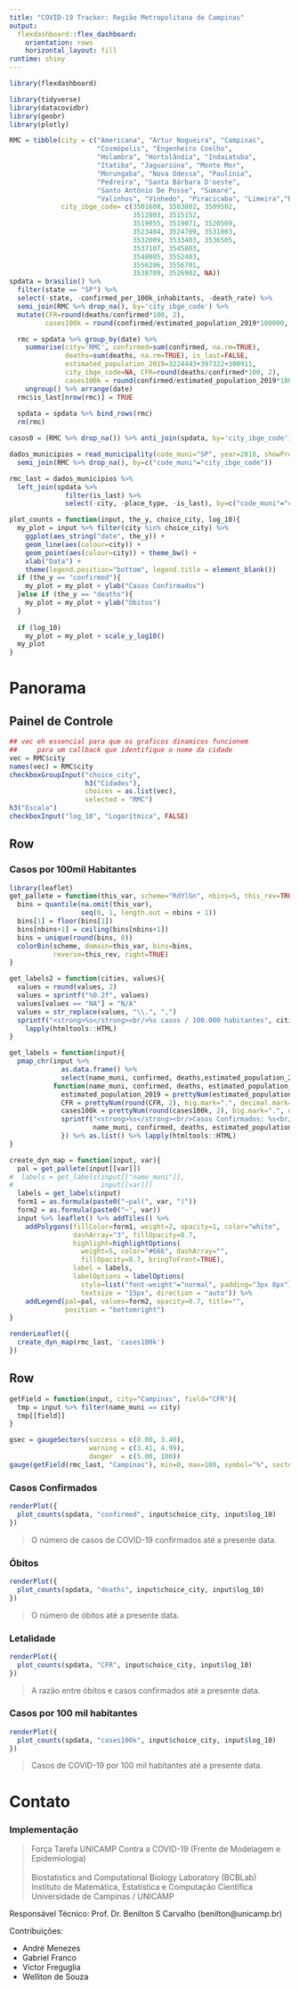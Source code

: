 ```yaml
---
title: "COVID-19 Tracker: Região Metropolitana de Campinas"
output: 
  flexdashboard::flex_dashboard:
    orientation: rows
    horizontal_layout: fill
runtime: shiny
---
```


```r
library(flexdashboard)
```

```r
library(tidyverse)
library(datacovidbr)
library(geobr)
library(plotly)

RMC = tibble(city = c("Americana", "Artur Nogueira", "Campinas",
                      "Cosmópolis", "Engenheiro Coelho",
                      "Holambra", "Hortolândia", "Indaiatuba",
                      "Itatiba", "Jaguariúna", "Monte Mor",
                      "Morungaba", "Nova Odessa", "Paulínia",
                      "Pedreira", "Santa Bárbara D'oeste",
                      "Santo Antônio De Posse", "Sumaré",
                      "Valinhos", "Vinhedo", "Piracicaba", "Limeira","RMC"),
             city_ibge_code= c(3501608, 3503802, 3509502,
                               3512803, 3515152,
                               3519055, 3519071, 3520509,
                               3523404, 3524709, 3531803,
                               3532009, 3533403, 3536505,
                               3537107, 3545803,
                               3548005, 3552403,
                               3556206, 3556701,
                               3538709, 3526902, NA))
spdata = brasilio() %>%
  filter(state == "SP") %>% 
  select(-state, -confirmed_per_100k_inhabitants, -death_rate) %>% 
  semi_join(RMC %>% drop_na(), by='city_ibge_code') %>% 
  mutate(CFR=round(deaths/confirmed*100, 2),
         cases100k = round(confirmed/estimated_population_2019*100000, 2))

  rmc = spdata %>% group_by(date) %>% 
    summarise(city='RMC', confirmed=sum(confirmed, na.rm=TRUE),
              deaths=sum(deaths, na.rm=TRUE), is_last=FALSE,
              estimated_population_2019=3224443+397322+300911,
              city_ibge_code=NA, CFR=round(deaths/confirmed*100, 2),
              cases100k = round(confirmed/estimated_population_2019*100000, 2)) %>% 
    ungroup() %>% arrange(date)
  rmc$is_last[nrow(rmc)] = TRUE
  
  spdata = spdata %>% bind_rows(rmc)
  rm(rmc)

casos0 = (RMC %>% drop_na()) %>% anti_join(spdata, by='city_ibge_code')

dados_municipios = read_municipality(code_muni="SP", year=2018, showProgress = FALSE) %>% 
  semi_join(RMC %>% drop_na(), by=c("code_muni"="city_ibge_code"))

rmc_last = dados_municipios %>%
  left_join(spdata %>%
              filter(is_last) %>% 
              select(-city, -place_type, -is_last), by=c("code_muni"="city_ibge_code"))
```


```r
plot_counts = function(input, the_y, choice_city, log_10){
  my_plot = input %>% filter(city %in% choice_city) %>% 
    ggplot(aes_string("date", the_y)) +
    geom_line(aes(colour=city)) +
    geom_point(aes(colour=city)) + theme_bw() +
    xlab("Data") +
    theme(legend.position="bottom", legend.title = element_blank())
  if (the_y == "confirmed"){
    my_plot = my_plot + ylab("Casos Confirmados")
  }else if (the_y == "deaths"){
    my_plot = my_plot + ylab("Óbitos")
  }
  
  if (log_10)
    my_plot = my_plot + scale_y_log10()
  my_plot
}

```

Panorama
==============================================


Painel de Controle {.sidebar}
-----------------------------------------------------------------------

```r
## vec eh essencial para que os graficos dinamicos funcionem
##     para um callback que identifique o nome da cidade
vec = RMC$city
names(vec) = RMC$city
checkboxGroupInput("choice_city",
                   h3("Cidades"),
                   choices = as.list(vec),
                   selected = "RMC")
h3("Escala")
checkboxInput("log_10", "Logarítmica", FALSE)
```


Row
-----------------------------------------------------------------------

### Casos por 100mil Habitantes

```r
library(leaflet)
get_pallete = function(this_var, scheme="RdYlGn", nbins=5, this_rev=TRUE){
  bins = quantile(na.omit(this_var),
                  seq(0, 1, length.out = nbins + 1))
  bins[1] = floor(bins[1])
  bins[nbins+1] = ceiling(bins[nbins+1])
  bins = unique(round(bins, 0))
  colorBin(scheme, domain=this_var, bins=bins,
           reverse=this_rev, right=TRUE)  
}

get_labels2 = function(cities, values){
  values = round(values, 2)
  values = sprintf("%0.2f", values)
  values[values == "NA"] = "N/A"
  values = str_replace(values, "\\.", ",")
  sprintf("<strong>%s</strong><br/>%s casos / 100.000 habitantes", cities, values ) %>%
    lapply(htmltools::HTML)
}

get_labels = function(input){
  pmap_chr(input %>%
             as.data.frame() %>%
             select(name_muni, confirmed, deaths,estimated_population_2019, CFR, cases100k),
           function(name_muni, confirmed, deaths, estimated_population_2019, CFR, cases100k){
             estimated_population_2019 = prettyNum(estimated_population_2019, big.mark=".", decimal.mark=",")
             CFR = prettyNum(round(CFR, 2), big.mark=".", decimal.mark=",")
             cases100k = prettyNum(round(cases100k, 2), big.mark=".", decimal.mark=",")
             sprintf("<strong>%s</strong><br/>Casos Confirmados: %s<br/>Óbitos: %s<br/>Habitantes: %s <br/>Fatalidade: %s&percnt;<br/>Casos por 100mil habitantes: %s",
                     name_muni, confirmed, deaths, estimated_population_2019, CFR, cases100k)
             }) %>% as.list() %>% lapply(htmltools::HTML)
}

create_dyn_map = function(input, var){
  pal = get_pallete(input[[var]])
#  labels = get_labels(input[["name_muni"]],
#                      input[[var]])
  labels = get_labels(input)
  form1 = as.formula(paste0("~pal(", var, ")"))
  form2 = as.formula(paste0("~", var))
  input %>% leaflet() %>% addTiles() %>% 
    addPolygons(fillColor=form1, weight=2, opacity=1, color="white",
                dashArray="3", fillOpacity=0.7,
                highlight=highlightOptions(
                  weight=5, color="#666", dashArray="",
                  fillOpacity=0.7, bringToFront=TRUE),
                label = labels,
                labelOptions = labelOptions(
                  style=list("font-weight"="normal", padding="3px 8px"),
                  textsize = "15px", direction = "auto")) %>% 
    addLegend(pal=pal, values=form2, opacity=0.7, title="",
              position = "bottomright")
}
```


```r
renderLeaflet({
  create_dyn_map(rmc_last, 'cases100k')
})
```

Row
-----------------------------------------------------------------------

<!-- ### Taxa de Fatalidade: Campinas (Ref. OMS = 3.4%) -->

```r
getField = function(input, city="Campinas", field="CFR"){
  tmp = input %>% filter(name_muni == city)
  tmp[[field]]
}

gsec = gaugeSectors(success = c(0.00, 3.40),
                    warning = c(3.41, 4.99),
                    danger  = c(5.00, 100))
gauge(getField(rmc_last, "Campinas"), min=0, max=100, symbol="%", sectors = gsec)
```

### Casos Confirmados

```r
renderPlot({
  plot_counts(spdata, "confirmed", input$choice_city, input$log_10)
})
```

> O número de casos de COVID-19 confirmados até a presente data.

### Óbitos

```r
renderPlot({
  plot_counts(spdata, "deaths", input$choice_city, input$log_10)
})
```

> O número de óbitos até a presente data.

### Letalidade

```r
renderPlot({
  plot_counts(spdata, "CFR", input$choice_city, input$log_10)
})
```

> A razão entre óbitos e casos confirmados até a presente data.

### Casos por 100 mil habitantes

```r
renderPlot({
  plot_counts(spdata, "cases100k", input$choice_city, input$log_10)
})
```

> Casos de COVID-19 por 100 mil habitantes até a presente data.

Contato
==============================================

### Implementação

>Força Tarefa UNICAMP Contra a COVID-19 (Frente de Modelagem e Epidemiologia)<br/><br/>
>Biostatistics and Computational Biology Laboratory (BCBLab)<br/>
>Instituto de Matemática, Estatística e Computação Científica<br/>
>Universidade de Campinas / UNICAMP<br/>


Responsável Técnico: Prof. Dr. Benilton S Carvalho (benilton@unicamp.br)

Contribuições:

  - André Menezes
  - Gabriel Franco
  - Victor Freguglia
  - Welliton de Souza